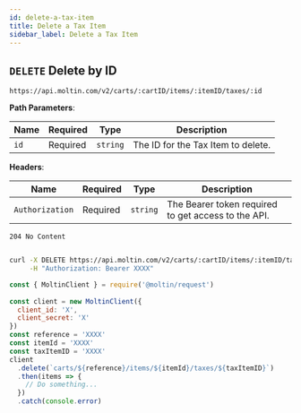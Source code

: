 ```yaml
---
id: delete-a-tax-item
title: Delete a Tax Item
sidebar_label: Delete a Tax Item
---
```


## `DELETE` Delete by ID

```http
https://api.moltin.com/v2/carts/:cartID/items/:itemID/taxes/:id
```

<!--DOCUSAURUS_CODE_TABS-->

<!-- Request -->

**Path Parameters**:

| Name | Required | Type | Description |
| --- | --- | --- | --- |
| `id` | Required | `string` | The ID for the Tax Item to delete. |

**Headers**:

| Name | Required | Type | Description |
| --- | --- | --- | --- |
| `Authorization` | Required | `string` | The Bearer token required to get access to the API. |


<!-- Response -->

`204 No Content`


```json

```

<!--END_DOCUSAURUS_CODE_TABS-->

<!--DOCUSAURUS_CODE_TABS-->

<!--cURL-->

```bash
curl -X DELETE https://api.moltin.com/v2/carts/:cartID/items/:itemID/taxes/:taxItemID \
     -H "Authorization: Bearer XXXX"
```

<!--Node.js SDK-->

```javascript
const { MoltinClient } = require('@moltin/request')
​
const client = new MoltinClient({
  client_id: 'X',
  client_secret: 'X'
})
const reference = 'XXXX'
const itemId = 'XXXX'
const taxItemID = 'XXXX'
client
  .delete(`carts/${reference}/items/${itemId}/taxes/${taxItemID}`)
  .then(items => {
    // Do something...
  })
  .catch(console.error)
```

<!--END_DOCUSAURUS_CODE_TABS-->
